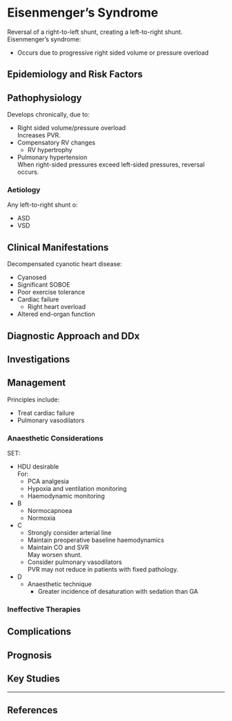 # Eisenmenger's Syndrome


Reversal of a right-to-left shunt, creating a left-to-right shunt. Eisenmenger's syndrome:

* Occurs due to progressive right sided volume or pressure overload  

## Epidemiology and Risk Factors

## Pathophysiology

Develops chronically, due to:

* Right sided volume/pressure overload  
Increases PVR.
* Compensatory RV changes
	* RV hypertrophy
* Pulmonary hypertension  
When right-sided pressures exceed left-sided pressures, reversal occurs.

### Aetiology

Any left-to-right shunt o:

* ASD
* VSD

## Clinical Manifestations

Decompensated cyanotic heart disease:

* Cyanosed
* Significant SOBOE
* Poor exercise tolerance
* Cardiac failure
	* Right heart overload
* Altered end-organ function

## Diagnostic Approach and DDx

## Investigations

## Management

Principles include:

* Treat cardiac failure
* Pulmonary vasodilators

### Anaesthetic Considerations

SET:

* HDU desirable  
For:
	* PCA analgesia
	* Hypoxia and ventilation monitoring
	* Haemodynamic monitoring

* B
	* Normocapnoea
	* Normoxia
* C
	* Strongly consider arterial line
	* Maintain preoperative baseline haemodynamics
	* Maintain CO and SVR  
	May worsen shunt.
	* Consider pulmonary vasodilators  
	PVR may not reduce in patients with fixed pathology.
* D
	* Anaesthetic technique
		* Greater incidence of desaturation with sedation than GA

### Ineffective Therapies

## Complications

## Prognosis

## Key Studies


---

## References

